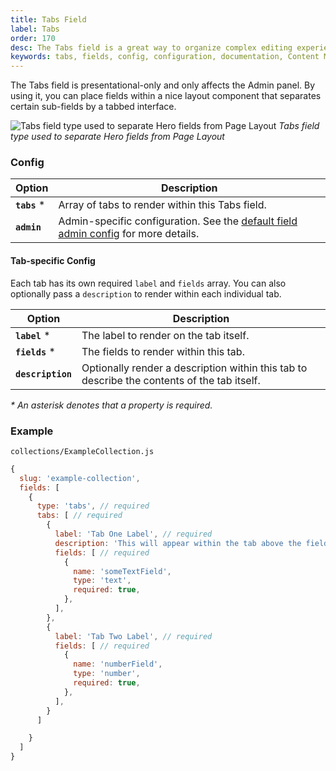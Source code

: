 ```yaml
---
title: Tabs Field
label: Tabs
order: 170
desc: The Tabs field is a great way to organize complex editing experiences into specific tab-based areas.
keywords: tabs, fields, config, configuration, documentation, Content Management System, cms, headless, javascript, node, react, express
---
```


<Banner >
  The Tabs field is presentational-only and only affects the Admin panel. By using it, you can place fields within a nice layout component that separates certain sub-fields by a tabbed interface.
</Banner>

![Tabs field type used to separate Hero fields from Page Layout](https://payloadcms.com/images/fields/tabs/tabs.jpg)
*Tabs field type used to separate Hero fields from Page Layout*

### Config

| Option           | Description |
| ---------------- | ----------- |
| **`tabs`** *     | Array of tabs to render within this Tabs field. |
| **`admin`**      | Admin-specific configuration. See the [default field admin config](/docs/fields/overview#admin-config) for more details. |

#### Tab-specific Config

Each tab has its own required `label` and `fields` array. You can also optionally pass a `description` to render within each individual tab.

| Option            | Description |
| ----------------- | ----------- |
| **`label`** *     | The label to render on the tab itself. |
| **`fields`** *    | The fields to render within this tab. |
| **`description`** | Optionally render a description within this tab to describe the contents of the tab itself. |

*\* An asterisk denotes that a property is required.*

### Example

`collections/ExampleCollection.js`
```js
{
  slug: 'example-collection',
  fields: [
    {
      type: 'tabs', // required
      tabs: [ // required
        {
          label: 'Tab One Label', // required
          description: 'This will appear within the tab above the fields.'
          fields: [ // required
            {
              name: 'someTextField',
              type: 'text',
              required: true,
            },
          ],
        },
        {
          label: 'Tab Two Label', // required
          fields: [ // required
            {
              name: 'numberField',
              type: 'number',
              required: true,
            },
          ],
        }
      ]

    }
  ]
}
```
